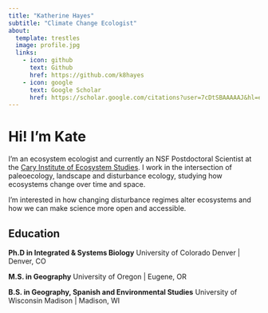 ```yaml
---
title: "Katherine Hayes"
subtitle: "Climate Change Ecologist"
about:
  template: trestles
  image: profile.jpg
  links:
    - icon: github
      text: Github
      href: https://github.com/k8hayes
    - icon: google
      text: Google Scholar
      href: https://scholar.google.com/citations?user=7cDtSBAAAAAJ&hl=en
---
```


# Hi! I'm Kate

I'm an ecosystem ecologist and currently an NSF Postdoctoral Scientist at the [Cary Institute of Ecosystem Studies](https://www.caryinstitute.org/science/our-scientists/dr-katherine-hayes). I work in the intersection of paleoecology, landscape and disturbance ecology, studying how ecosystems change over time and space.

I'm interested in how changing disturbance regimes alter ecosystems and how we can make science more open and accessible.

## Education

**Ph.D in Integrated & Systems Biology** University of Colorado Denver \| Denver, CO

**M.S. in Geography** University of Oregon \| Eugene, OR

**B.S. in Geography, Spanish and Environmental Studies** University of Wisconsin Madison \| Madison, WI
